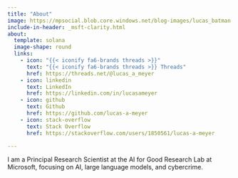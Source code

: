 ```yaml
---
title: "About"
image: https://mpsocial.blob.core.windows.net/blog-images/lucas_batman.png
include-in-header: _msft-clarity.html
about:
  template: solana
  image-shape: round
  links:
    - icon: "{{< iconify fa6-brands threads >}}"
      text: "{{< iconify fa6-brands threads >}} Threads"
      href: https://threads.net/@lucas_a_meyer
    - icon: linkedin
      text: LinkedIn
      href: https://linkedin.com/in/lucasameyer
    - icon: github
      text: Github
      href: https://github.com/lucas-a-meyer
    - icon: stack-overflow
      text: Stack Overflow
      href: https://stackoverflow.com/users/1850561/lucas-a-meyer

---
```

I am a Principal Research Scientist at the AI for Good Research Lab at Microsoft, focusing on AI, large language models, and cybercrime. 

